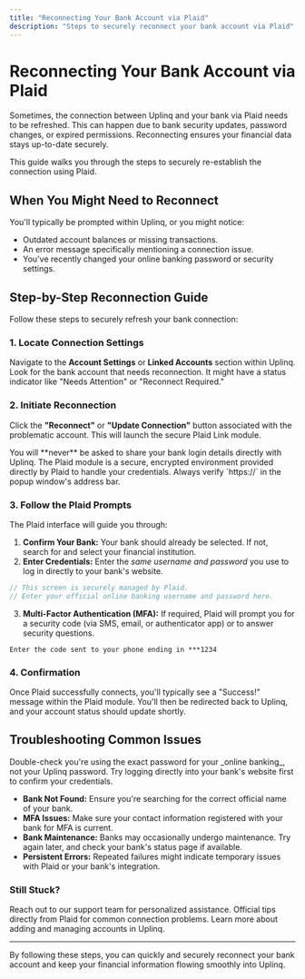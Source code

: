```yaml
---
title: "Reconnecting Your Bank Account via Plaid"
description: "Steps to securely reconnect your bank account via Plaid"
---
```


# Reconnecting Your Bank Account via Plaid

<Callout type="info" title="Why Reconnect?">
Sometimes, the connection between Uplinq and your bank via Plaid needs to be refreshed. This can happen due to bank security updates, password changes, or expired permissions. Reconnecting ensures your financial data stays up-to-date securely.
</Callout>

This guide walks you through the steps to securely re-establish the connection using Plaid.

## When You Might Need to Reconnect

You'll typically be prompted within Uplinq, or you might notice:

- Outdated account balances or missing transactions.
- An error message specifically mentioning a connection issue.
- You've recently changed your online banking password or security settings.

## Step-by-Step Reconnection Guide

Follow these steps to securely refresh your bank connection:

### 1. Locate Connection Settings

Navigate to the **Account Settings** or **Linked Accounts** section within Uplinq. Look for the bank account that needs reconnection. It might have a status indicator like "Needs Attention" or "Reconnect Required."

### 2. Initiate Reconnection

Click the **"Reconnect"** or **"Update Connection"** button associated with the problematic account. This will launch the secure Plaid Link module.

<Callout type="warn" title="Security First">
You will **never** be asked to share your bank login details directly with Uplinq. The Plaid module is a secure, encrypted environment provided directly by Plaid to handle your credentials. Always verify `https://` in the popup window's address bar.
</Callout>

### 3. Follow the Plaid Prompts

The Plaid interface will guide you through:

1. **Confirm Your Bank:** Your bank should already be selected. If not, search for and select your financial institution.
2. **Enter Credentials:** Enter the _same username and password_ you use to log in directly to your bank's website.

```js title="Example: Logging into 'Example Bank'"
// This screen is securely managed by Plaid.
// Enter your official online banking username and password here.
```

3. **Multi-Factor Authentication (MFA):** If required, Plaid will prompt you for a security code (via SMS, email, or authenticator app) or to answer security questions.

```text title="MFA Prompt Example"
Enter the code sent to your phone ending in ***1234
```

### 4. Confirmation

Once Plaid successfully connects, you'll typically see a "Success!" message within the Plaid module. You'll then be redirected back to Uplinq, and your account status should update shortly.

## Troubleshooting Common Issues

<Callout type="error" title="Incorrect Password?">
Double-check you're using the exact password for your _online banking_, not your Uplinq password. Try logging directly into your bank's website first to confirm your credentials.
</Callout>

- **Bank Not Found:** Ensure you're searching for the correct official name of your bank.
- **MFA Issues:** Make sure your contact information registered with your bank for MFA is current.
- **Bank Maintenance:** Banks may occasionally undergo maintenance. Try again later, and check your bank's status page if available.
- **Persistent Errors:** Repeated failures might indicate temporary issues with Plaid or your bank's integration.

### Still Stuck?

<Cards>
  <Card href="/help/contact-support" title="Contact Support">
    Reach out to our support team for personalized assistance.
  </Card>
  <Card href="https://plaid.com/troubleshoot/" title="Plaid Troubleshooting Guide">
    Official tips directly from Plaid for common connection problems.
  </Card>
  <Card href="/help/managing-accounts" title="Managing Linked Accounts">
    Learn more about adding and managing accounts in Uplinq.
  </Card>
</Cards>

---

By following these steps, you can quickly and securely reconnect your bank account and keep your financial information flowing smoothly into Uplinq.